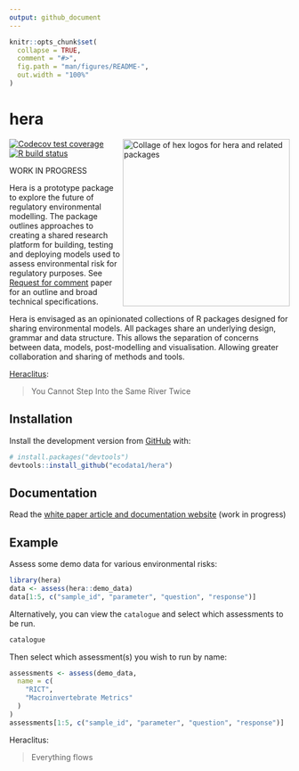 ```yaml
---
output: github_document
---
```


<!-- README.md is generated from README.Rmd. Please edit that file -->

```r
knitr::opts_chunk$set(
  collapse = TRUE,
  comment = "#>",
  fig.path = "man/figures/README-",
  out.width = "100%"
)
```

# hera
<img src='https://raw.githubusercontent.com/ecodata1/hera/main/man/figures/heraverse_logo_2.png' align="right" width="300" alt="Collage of hex logos for hera and related packages"  />

<!-- badges: start -->
[![Codecov test coverage](https://codecov.io/gh/ecodata1/hera/branch/master/graph/badge.svg)](https://codecov.io/gh/ecodata1/hera?branch=master)
[![R build status](https://github.com/ecodata1/hera/workflows/R-CMD-check/badge.svg)](https://github.com/ecodata1/hera/actions)
<!-- badges: end -->

WORK IN PROGRESS

Hera is a prototype package to explore the future of regulatory environmental
modelling. The package outlines approaches to creating a shared
research platform for building, testing and deploying models used to assess
environmental risk for regulatory purposes.
See [Request for
comment](https://ecodata1.github.io/hera/articles/hera_specifications.html)
paper for an outline and broad technical specifications.

Hera is envisaged as an opinionated collections of R packages designed for
sharing environmental models. All packages share an underlying design, grammar
and data structure. This allows the separation of concerns between data,
models, post-modelling and visualisation. Allowing greater collaboration
and sharing of methods and tools.

[Heraclitus](https://en.wikipedia.org/wiki/Heraclitus):

>  You Cannot Step Into the Same River Twice


## Installation

Install the development version from [GitHub](https://github.com/ecodata1/hera)
with:

``` r
# install.packages("devtools")
devtools::install_github("ecodata1/hera")
```

## Documentation

Read the [white paper article and documentation website](https://ecodata1.github.io/hera/articles/hera_specifications.html) (work in progress)

## Example

Assess some demo data for various environmental risks:

```r
library(hera)
data <- assess(hera::demo_data)
data[1:5, c("sample_id", "parameter", "question", "response")]
```

Alternatively, you can view the `catalogue` and select which assessments to be
run.

```r
catalogue
```

Then select which assessment(s) you wish to run by name:

```r
assessments <- assess(demo_data,
  name = c(
    "RICT",
    "Macroinvertebrate Metrics"
  )
)
assessments[1:5, c("sample_id", "parameter", "question", "response")]
```

Heraclitus:

>  Everything flows

